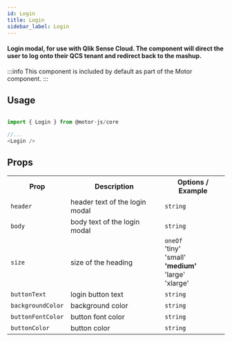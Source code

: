 ```yaml
---
id: Login
title: Login
sidebar_label: Login
---
```


#### Login modal, for use with Qlik Sense Cloud. The component will direct the user to log onto their QCS tenant and redirect back to the mashup.

:::info 
This component is included by default as part of the Motor component.
:::

## Usage

```javascript

import { Login } from @motor-js/core

//...
<Login />

```

## Props

<table>
  <tr>
    <th>Prop</th>
    <th>Description</th>
    <th>Options / Example</th>
  </tr>
  <tr>
    <td>
      <code>header</code>
    </td>
    <td>header text of the login modal</td>
    <td>
      <code>string</code>
    </td>
  </tr>
  <tr>
    <td>
      <code>body</code>
    </td>
    <td>body text of the login modal</td>
    <td>
      <code>string</code>
    </td>
  </tr>
  <tr>
    <td>
      <code>size</code>
    </td>
    <td>size of the heading</td>
    <td>
      <code>oneOf</code> 
      <br />
      'tiny'
      <br />
      'small'
      <br />
      <b>'medium'</b>
      <br />
      'large'
      <br />
      'xlarge'
    </td>
  </tr>
  <tr>
    <td>
      <code>buttonText</code>
    </td>
    <td>login button text</td>
    <td>
      <code>string</code>
    </td>
  </tr>
  <tr>
    <td>
      <code>backgroundColor</code>
    </td>
    <td>background color</td>
    <td>
      <code>string</code>
    </td>
  </tr>
  <tr>
    <td>
      <code>buttonFontColor</code>
    </td>
    <td>button font color</td>
    <td>
      <code>string</code>
    </td>
  </tr>
  <tr>
    <td>
      <code>buttonColor</code>
    </td>
    <td>button color</td>
    <td>
      <code>string</code>
    </td>
  </tr>
</table>

